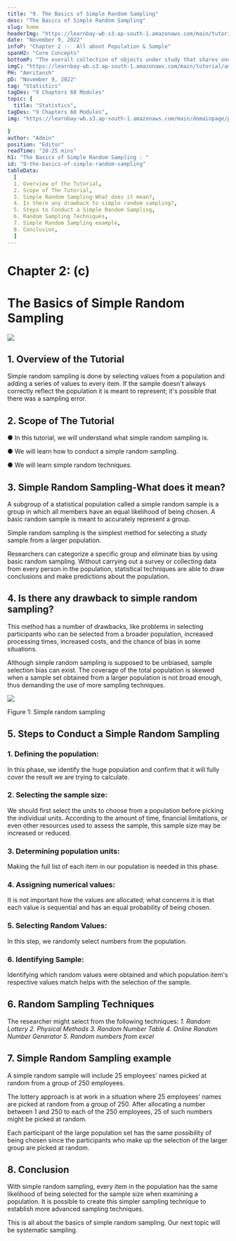 ```yaml
---
title: "9. The Basics of Simple Random Sampling"
desc: "The Basics of Simple Random Sampling"
slug: home
headerImg: "https://learnbay-wb.s3.ap-south-1.amazonaws.com/main/tutorial/Statistics+Header.png"
date: "November 9, 2022"
infoP: "Chapter 2 :-  All about Population & Sample"
spanH2: "Core Concepts"
bottomP: "The overall collection of objects under study that shares one or more characteristics is referred to as the population. The word population can refer to a variety of elements, including items, occasions, structures, etc."
imgC: "https://learnbay-wb.s3.ap-south-1.amazonaws.com/main/tutorial/amritansh.png"
PH: "Amritansh"
pD: "November 9, 2022"
tag: "Statistics"
tagDes: "9 Chapters 68 Modules"
topic: {
  title: "Statistics",
tagDes: "9 Chapters 68 Modules",
img: "https://learnbay-wb.s3.ap-south-1.amazonaws.com/main/domainpage/pie-chart.png"

}
author: "Admin"
position: "Editor"
readTime: "20-25 mins"
h1: "The Basics of Simple Random Sampling : "
id: "9-the-basics-of-simple-random-sampling"
tableData:
  [
  1. Overview of the Tutorial,
  2. Scope of The Tutorial,
  3. Simple Random Sampling-What does it mean?,
  4. Is there any drawback to simple random sampling?,
  5. Steps to Conduct a Simple Random Sampling,
  6. Random Sampling Techniques,
  7. Simple Random Sampling example,
  8. Conclusion,
  ]
---
```


# **Chapter 2: (c)**

# **The Basics of Simple Random Sampling**

<img src="https://learnbay-wb.s3.ap-south-1.amazonaws.com/main/tutorial/statistics/simple+random+sampling.jpg"></img>


## 1. Overview of the Tutorial

Simple random sampling is done by selecting values from a population and adding a series of values to every item. If the sample doesn't always correctly reflect the population it is meant to represent; it's possible that there was a sampling error.


## 2. Scope of The Tutorial 

●  	In this tutorial, we will understand what simple random sampling is.

●  	We will learn how to conduct a simple random sampling.

●  	We will learn simple random techniques.


## 3. Simple Random Sampling-What does it mean?

A subgroup of a statistical population called a simple random sample is a group in which all members have an equal likelihood of being chosen. A basic random sample is meant to accurately represent a group.

Simple random sampling is the simplest method for selecting a study sample from a larger population.

Researchers can categorize a specific group and eliminate bias by using basic random sampling. Without carrying out a survey or collecting data from every person in the population, statistical techniques are able to draw conclusions and make predictions about the population.


## 4. Is there any drawback to simple random sampling?

This method has a number of drawbacks, like problems in selecting participants who can be selected from a broader population, increased processing times, increased costs, and the chance of bias in some situations.

Although simple random sampling is supposed to be unbiased, sample selection bias can exist. The coverage of the total population is skewed when a sample set obtained from a larger population is not broad enough, thus demanding the use of more sampling techniques.

<img src="https://learnbay-wb.s3.ap-south-1.amazonaws.com/main/tutorial/statistics/Simple+Random+Sample+Figure+1.jpg"></img>

Figure 1: Simple random sampling


## 5. Steps to Conduct a Simple Random Sampling

### 1.    Defining the population:


In this phase, we identify the huge population and confirm that it will fully cover the result we are trying to calculate.

### 2.    Selecting the sample size:


We should first select the units to choose from a population before picking the individual units. According to the amount of time, financial limitations, or even other resources used to assess the sample, this sample size may be increased or reduced.

### 3.    Determining population units:


Making the full list of each item in our population is needed in this phase.




### 4.    Assigning numerical values:


It is not important how the values are allocated; what concerns it is that each value is sequential and has an equal probability of being chosen.




### 5.    Selecting Random Values:


In this step, we randomly select numbers from the population.

### 6.    Identifying Sample:


Identifying which random values were obtained and which population item's respective values match helps with the selection of the sample.

## 6. Random Sampling Techniques

The researcher might select from the following techniques: 
 _1._    _Random Lottery_
 _2._    _Physical Methods_
 _3._    _Random Number Table_
 _4._    _Online Random Number Generator_
 _5._    _Random numbers from excel_

## 7. Simple Random Sampling example

A simple random sample will include 25 employees' names picked at random from a group of 250 employees.

The lottery approach is at work in a situation where 25 employees' names are picked at random from a group of 250. After allocating a number between 1 and 250 to each of the 250 employees, 25 of such numbers might be picked at random.

Each participant of the large population set has the same possibility of being chosen since the participants who make up the selection of the larger group are picked at random.

## 8. Conclusion

With simple random sampling, every item in the population has the same likelihood of being selected for the sample size when examining a population. It is possible to create this simpler sampling technique to establish more advanced sampling techniques.

This is all about the basics of simple random sampling. Our next topic will be systematic sampling.

